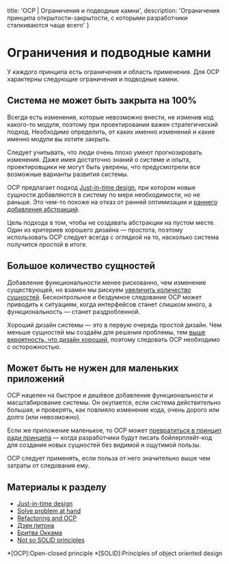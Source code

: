 
  title: 'OCP | Ограничения и подводные камни',
  description: 'Ограничения принципа открытости-закрытости, с которыми разработчики сталкиваются чаще всего'
}


# Ограничения и подводные камни

У каждого принципа есть ограничения и область применения. Для OCP характерны следующие ограничения и подводные камни.

## Система не может быть закрыта на 100%

Всегда есть изменения, которые невозможно внести, не изменив код какого-то модуля, поэтому при проектировании важен стратегический подход. Необходимо определить, от каких именно изменений и какие именно модули вы хотите закрыть.

Следует учитывать, что люди очень плохо умеют прогнозировать изменения. Даже имея достаточно знаний о системе и опыта, проектировщики не могут быть уверены, что предусмотрели все возможные варианты развития системы.

OCP предлагает подход [Just-in-time design](https://agiledesign.org/2015/01/18/jit-just-in-time-and-software-development/), при котором новые сущности добавляются в систему по мере необходимости, но не раньше. Это чем-то похоже на отказ от ранней оптимизации и [раннего добавления абстракций](http://tonsky.me/blog/concrete-vs-abstract/).

Цель подхода в том, чтобы не создавать абстракции на пустом месте. Один из критериев хорошего дизайна — простота, поэтому использовать OCP следует всегда с оглядкой на то, насколько система получится простой в итоге.

## Большое количество сущностей

Добавление функциональности менее рискованно, чем изменение существующей, но взамен мы рискуем [увеличить количество сущностей](https://softwareengineering.stackexchange.com/questions/170547/refactoring-and-open-closed-principle). Бесконтрольное и бездумное следование OCP может приводить к ситуациям, когда интерфейсов станет слишком много, а функциональность — станет раздробленной.

Хороший дизайн системы — это в первую очередь простой дизайн. Чем меньше сущностей мы создаём для решения проблемы, тем [выше вероятность, что дизайн хороший](https://ru.wikipedia.org/wiki/Дзен_Питона), поэтому следовать OCP необходимо с осторожностью.

## Может быть не нужен для маленьких приложений

OCP нацелен на быстрое и дешёвое добавление функциональности и масштабирование системы. Он окупается, если система действительно большая, и проверять, как повлияло изменение кода, очень дорого или долго (или невозможно).

Если же приложение маленькое, то OCP может [превратиться в принцип ради принципа](https://www.tonymarston.net/php-mysql/not-so-solid-oo-principles.html) — когда разработчики будут писать бойлерплейт-код для создания новых сущностей без видимой и ощутимой пользы.

OCP следует применять, если польза от него значительно выше чем затраты от следования ему.

## Материалы к разделу

- [Just-in-time design](https://agiledesign.org/2015/01/18/jit-just-in-time-and-software-development/)
- [Solve problem at hand](http://tonsky.me/blog/concrete-vs-abstract/)
- [Refactoring and OCP](https://softwareengineering.stackexchange.com/questions/170547/refactoring-and-open-closed-principle)
- [Дзен питона](https://ru.wikipedia.org/wiki/Дзен_Питона)
- [Бритва Оккама](https://ru.wikipedia.org/wiki/Бритва_Оккама)
- [Not so SOLID principles](https://www.tonymarston.net/php-mysql/not-so-solid-oo-principles.html)

*[OCP]:Open-closed principle
*[SOLID]:Principles of object oriented design
